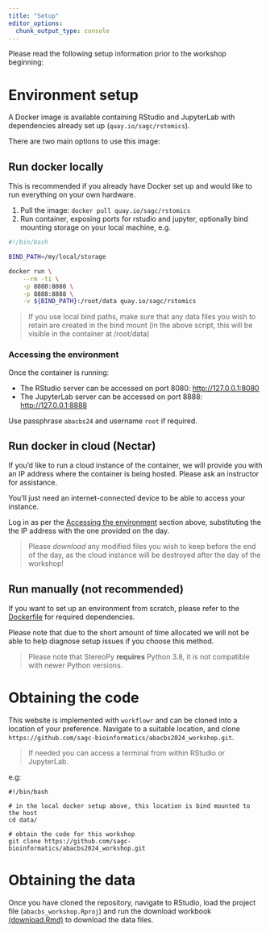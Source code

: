 ```yaml
---
title: "Setup"
editor_options:
  chunk_output_type: console
---
```


Please read the following setup information prior to the workshop beginning:

# Environment setup

A Docker image is available containing RStudio and JupyterLab with dependencies already set up (`quay.io/sagc/rstomics`).

There are two main options to use this image:

## Run docker locally

This is recommended if you already have Docker set up and would like to run
everything on your own hardware.

1. Pull the image: `docker pull quay.io/sagc/rstomics`
2. Run container, exposing ports for rstudio and jupyter, optionally bind mounting storage on your local machine, e.g.

```bash
#!/bin/bash

BIND_PATH=/my/local/storage

docker run \
    --rm -ti \
    -p 8080:8080 \
    -p 8888:8888 \
    -v ${BIND_PATH}:/root/data quay.io/sagc/rstomics
```

> If you use local bind paths, make sure that any data files you wish to retain
> are created in the bind mount (in the above script, this will be visible in the container at /root/data)

### Accessing the environment

Once the container is running:

- The RStudio server can be accessed on port 8080: [http://127.0.0.1:8080](http://127.0.0.1:8080)
- The JupyterLab server can be accessed on port 8888: [http://127.0.0.1:8888](http://127.0.0.1:8888)

Use passphrase `abacbs24` and username `root` if required.

## Run docker in cloud (Nectar)

If you'd like to run a cloud instance of the container, we will provide you with
an IP address where the container is being hosted. Please ask an instructor for assistance.

You'll just need an internet-connected device to be able to access your instance.

Log in as per the [Accessing the environment](#accessing-the-environment) section above, 
substituting the the IP address with the one provided on the day.

> Please *download* any modified files you wish to keep before the end of the day,
> as the cloud instance will be destroyed after the day of the workshop!


## Run manually (not recommended)

If you want to set up an environment from scratch, please refer to the [Dockerfile](assets/Dockerfile)
for required dependencies.

Please note that due to the short amount of time allocated we will not be able to 
help diagnose setup issues if you choose this method.

> Please note that StereoPy **requires** Python 3.8, it is not compatible with newer Python versions.

# Obtaining the code

This website is implemented with `workflowr` and can be cloned into a location
of your preference. Navigate to a suitable location, and clone `https://github.com/sagc-bioinformatics/abacbs2024_workshop.git`.

> If needed you can access a terminal from within RStudio or JupyterLab.

e.g:

```
#!/bin/bash

# in the local docker setup above, this location is bind mounted to the host
cd data/

# obtain the code for this workshop
git clone https://github.com/sagc-bioinformatics/abacbs2024_workshop.git
```

# Obtaining the data

Once you have cloned the repository, navigate to RStudio, load the project file
(`abacbs_workshop.Rproj`) and run the download workbook
[(download.Rmd)](download.html) to download the data files.


